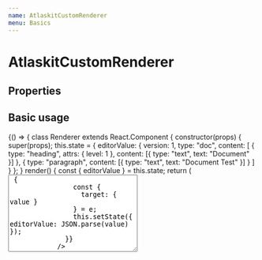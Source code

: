 ```yaml
---
name: AtlaskitCustomRenderer
menu: Basics
---
```



# AtlaskitCustomRenderer

## Properties

<Props of={AtlaskitCustomRenderer} />

## Basic usage

<Playground>
  {() => {
    class Renderer extends React.Component {
      constructor(props) {
        super(props);
        this.state = {
          editorValue: {
            version: 1,
            type: "doc",
            content: [
              {
                type: "heading",
                attrs: { level: 1 },
                content: [{ type: "text", text: "Document" }]
              },
              {
                type: "paragraph",
                content: [{ type: "text", text: "Document Test" }]
              }
            ]
          }
        };
      }
      render() {
        const { editorValue } = this.state;
        return (
          <div>
            <textarea
              cols="30"
              rows="10"
              value={JSON.stringify(editorValue, null, 2)}
              onChange={e => {
                const {
                  target: { value }
                } = e;
                this.setState({ editorValue: JSON.parse(value) });
              }}
            />
            <AtlaskitCustomRenderer editorValue={editorValue} />
          </div>
        );
      }
    }
    return <Renderer />;
  }}
</Playground>
